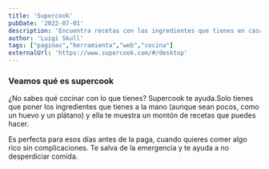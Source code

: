 ```yaml
---
title: 'Supercook'
pubDate: '2022-07-01'
description: 'Encuentra recetas con los ingredientes que tienes en casa, sin complicaciones.'
author: 'Luigi Skull'
tags: ["paginas","herramienta","web","cocina"]
externalUrl: 'https://www.supercook.com/#/desktop' 
---
```



### Veamos qué es supercook


¿No sabes qué cocinar con lo que tienes? Supercook te ayuda.Solo tienes que poner los ingredientes que tienes a la mano (aunque sean pocos, como un huevo y un plátano) y ella te muestra un montón de recetas que puedes hacer.

Es perfecta para esos días antes de la paga, cuando quieres comer algo rico sin complicaciones. Te salva de la emergencia y te ayuda a no desperdiciar comida.
